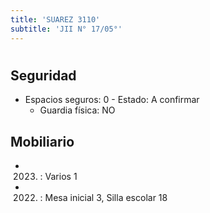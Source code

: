 ```yaml
---
title: 'SUAREZ 3110'
subtitle: 'JII N° 17/05°'
---
```


#


## Seguridad

*  Espacios seguros: 0 - Estado: A confirmar 
    + Guardia física: NO





## Mobiliario

*  (2023) : Varios 1 

*  (2022) : Mesa inicial 3, Silla escolar 18 




